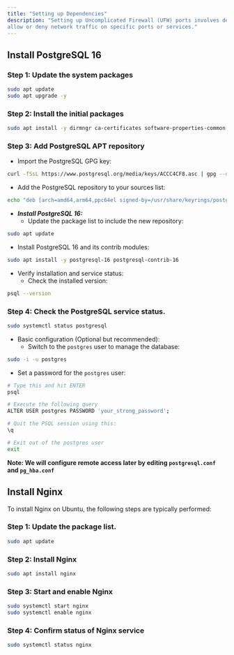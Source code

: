 ```yaml
---
title: "Setting up Dependencies"
description: "Setting up Uncomplicated Firewall (UFW) ports involves defining rules to 
allow or deny network traffic on specific ports or services."
---
```


## Install PostgreSQL 16
### Step 1: Update the system packages
```bash
sudo apt update
sudo apt upgrade -y
```

### Step 2: Install the initial packages
```bash
sudo apt install -y dirmngr ca-certificates software-properties-common apt-transport-https lsb-release curl
```

### Step 3: Add PostgreSQL APT repository
- Import the PostgreSQL GPG key:
```bash
curl -fSsL https://www.postgresql.org/media/keys/ACCC4CF8.asc | gpg --dearmor | sudo tee /usr/share/keyrings/postgresql.gpg > /dev/null
```

- Add the PostgreSQL repository to your sources list:
```bash
echo "deb [arch=amd64,arm64,ppc64el signed-by=/usr/share/keyrings/postgresql.gpg] http://apt.postgresql.org/pub/repos/apt/ $(lsb_release -cs)-pgdg main" | sudo tee /etc/apt/sources.list.d/postgresql.list
```

- ***Install PostgreSQL 16:***
    - Update the package list to include the new repository:
```bash
sudo apt update
```

- Install PostgreSQL 16 and its contrib modules:
```bash
sudo apt install -y postgresql-16 postgresql-contrib-16
```
- Verify installation and service status:
    - Check the installed version:
```bash
psql --version
```

### Step 4: Check the PostgreSQL service status.
```bash
sudo systemctl status postgresql
```
- Basic configuration (Optional but recommended):
    - Switch to the `postgres` user to manage the database:
```bash
sudo -i -u postgres
```
- Set a password for the `postgres` user:
```bash
# Type this and hit ENTER
psql

# Execute the following query
ALTER USER postgres PASSWORD 'your_strong_password';

# Quit the PSQL session using this:
\q

# Exit out of the postgres user
exit
```

**Note: We will configure remote access later by editing `postgresql.conf` and `pg_hba.conf`**

## Install Nginx
To install Nginx on Ubuntu, the following steps are typically performed: 
### Step 1: Update the package list.
```bash
sudo apt update
```

### Step 2: Install Nginx
```bash
sudo apt install nginx
```

### Step 3: Start and enable Nginx
```bash
sudo systemctl start nginx
sudo systemctl enable nginx
```

### Step 4: Confirm status of Nginx service
```bash
sudo systemctl status nginx
```

